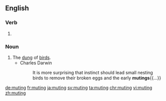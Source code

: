 
==English==

===Verb===
{{head|en}}

# {{present participle of|mute|lang=en}}

===Noun===
{{en-noun}}

# The [[dung]] of [[bird]]s.
#* Charles Darwin
#*: It is more surprising that instinct should lead small nesting birds to remove their broken eggs and the early '''mutings'''{{...}}

[[de:muting]]
[[fr:muting]]
[[ja:muting]]
[[sv:muting]]
[[ta:muting]]
[[chr:muting]]
[[vi:muting]]
[[zh:muting]]